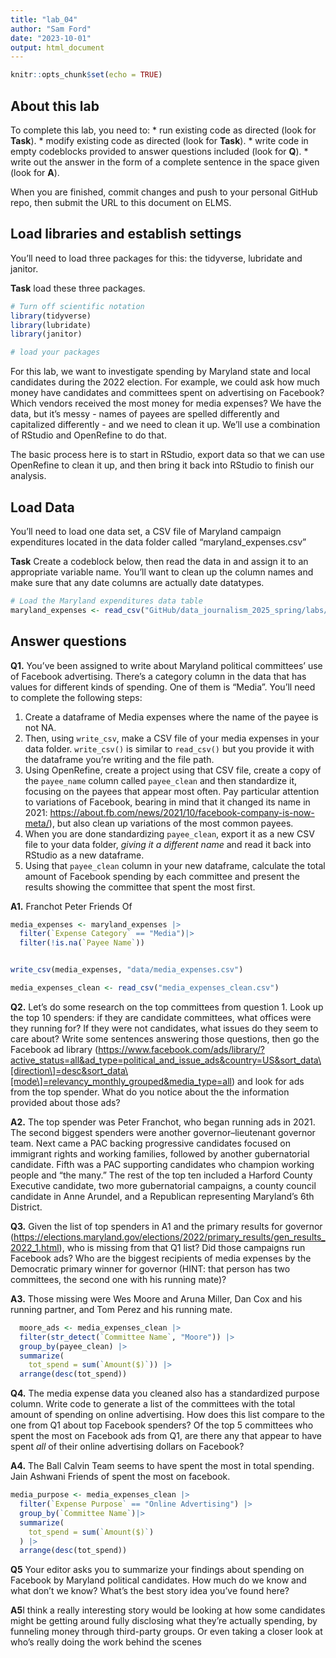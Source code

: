 ```yaml
---
title: "lab_04"
author: "Sam Ford"
date: "2023-10-01"
output: html_document
---
```


```r
knitr::opts_chunk$set(echo = TRUE)
```

## About this lab

To complete this lab, you need to: \* run existing code as directed (look for **Task**). \* modify existing code as directed (look for **Task**). \* write code in empty codeblocks provided to answer questions included (look for **Q**). \* write out the answer in the form of a complete sentence in the space given (look for **A**).

When you are finished, commit changes and push to your personal GitHub repo, then submit the URL to this document on ELMS.

## Load libraries and establish settings

You'll need to load three packages for this: the tidyverse, lubridate and janitor.

**Task** load these three packages.

```r
# Turn off scientific notation
library(tidyverse)
library(lubridate)
library(janitor)

# load your packages

```

For this lab, we want to investigate spending by Maryland state and local candidates during the 2022 election. For example, we could ask how much money have candidates and committees spent on advertising on Facebook? Which vendors received the most money for media expenses? We have the data, but it's messy - names of payees are spelled differently and capitalized differently - and we need to clean it up. We'll use a combination of RStudio and OpenRefine to do that.

The basic process here is to start in RStudio, export data so that we can use OpenRefine to clean it up, and then bring it back into RStudio to finish our analysis.

## Load Data

You'll need to load one data set, a CSV file of Maryland campaign expenditures located in the data folder called "maryland_expenses.csv"

**Task** Create a codeblock below, then read the data in and assign it to an appropriate variable name. You'll want to clean up the column names and make sure that any date columns are actually date datatypes.

```r
# Load the Maryland expenditures data table
maryland_expenses <- read_csv("GitHub/data_journalism_2025_spring/labs/lab_04/data/maryland_expenses.csv")
```

## Answer questions

**Q1.** You've been assigned to write about Maryland political committees' use of Facebook advertising. There's a category column in the data that has values for different kinds of spending. One of them is "Media". You'll need to complete the following steps:

1.  Create a dataframe of Media expenses where the name of the payee is not NA.
2.  Then, using `write_csv`, make a CSV file of your media expenses in your data folder. `write_csv()` is similar to `read_csv()` but you provide it with the dataframe you're writing and the file path.
3.  Using OpenRefine, create a project using that CSV file, create a copy of the `payee_name` column called `payee_clean` and then standardize it, focusing on the payees that appear most often. Pay particular attention to variations of Facebook, bearing in mind that it changed its name in 2021: <https://about.fb.com/news/2021/10/facebook-company-is-now-meta/>), but also clean up variations of the most common payees.
4.  When you are done standardizing `payee_clean`, export it as a new CSV file to your data folder, *giving it a different name* and read it back into RStudio as a new dataframe.
5.  Using that `payee_clean` column in your new dataframe, calculate the total amount of Facebook spending by each committee and present the results showing the committee that spent the most first.

**A1.**
Franchot Peter Friends Of

```r
media_expenses <- maryland_expenses |>
  filter(`Expense Category` == "Media")|>
  filter(!is.na(`Payee Name`))


write_csv(media_expenses, "data/media_expenses.csv")

media_expenses_clean <- read_csv("media_expenses_clean.csv")

```

**Q2.** Let's do some research on the top committees from question 1. Look up the top 10 spenders: if they are candidate committees, what offices were they running for? If they were not candidates, what issues do they seem to care about? Write some sentences answering those questions, then go the Facebook ad library ([https://www.facebook.com/ads/library/?active_status=all&ad_type=political_and_issue_ads&country=US&sort_data\\[direction\\]=desc&sort_data\\[mode\\]=relevancy_monthly_grouped&media_type=all](https://www.facebook.com/ads/library/?active_status=all&ad_type=political_and_issue_ads&country=US&sort_data%5Bdirection%5D=desc&sort_data%5Bmode%5D=relevancy_monthly_grouped&media_type=all){.uri}) and look for ads from the top spender. What do you notice about the the information provided about those ads?

**A2.** The top spender was Peter Franchot, who began running ads in 2021.
The second biggest spenders were another governor–lieutenant governor team. Next came a PAC backing progressive candidates focused on immigrant rights and working families, followed by another gubernatorial candidate.
Fifth was a PAC supporting candidates who champion working people and “the many.” The rest of the top ten included a Harford County Executive candidate, two more gubernatorial campaigns, a county council candidate in Anne Arundel, and a Republican representing Maryland’s 6th District.

**Q3.** Given the list of top spenders in A1 and the primary results for governor (<https://elections.maryland.gov/elections/2022/primary_results/gen_results_2022_1.html>), who is missing from that Q1 list? Did those campaigns run Facebook ads? Who are the biggest recipients of media expenses by the Democratic primary winner for governor (HINT: that person has two committees, the second one with his running mate)?

**A3.**
Those missing were Wes Moore and Aruna Miller, Dan Cox and his running partner, and Tom Perez and his running mate.


```r
  moore_ads <- media_expenses_clean |>
  filter(str_detect(`Committee Name`, "Moore")) |>
  group_by(payee_clean) |>
  summarize(
    tot_spend = sum(`Amount($)`)) |>
  arrange(desc(tot_spend))
```

**Q4.** The media expense data you cleaned also has a standardized purpose column. Write code to generate a list of the committees with the total amount of spending on online advertising. How does this list compare to the one from Q1 about top Facebook spenders? Of the top 5 committees who spent the most on Facebook ads from Q1, are there any that appear to have spent *all* of their online advertising dollars on Facebook?

**A4.**
The Ball Calvin Team seems to have spent the most in total spending. Jain  Ashwani Friends of spent the most on facebook.
```r
media_purpose <- media_expenses_clean |>
  filter(`Expense Purpose` == "Online Advertising") |>
  group_by(`Committee Name`)|>
  summarize(
    tot_spend = sum(`Amount($)`)
  ) |>
  arrange(desc(tot_spend))
```

**Q5** Your editor asks you to summarize your findings about spending on Facebook by Maryland political candidates. How much do we know and what don't we know? What's the best story idea you've found here?

**A5**I think a really interesting story would be looking at how some candidates might be getting around fully disclosing what they’re actually spending, by funneling money through third-party groups. Or even taking a closer look at who’s really doing the work behind the scenes

